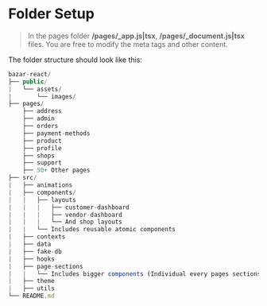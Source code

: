 <h1 className="text-primary">Folder Setup</h1>

> In the pages folder **/pages/\_app.js|tsx**, **/pages/\_document.js|tsx** files. You are free to modify the meta tags and other content.

The folder structure should look like this:

```ts
bazar-react/
├── public/
|   └── assets/
|       └── images/
├── pages/
    ├── address
    ├── admin
    ├── orders
    ├── payment-methods
    ├── product
    ├── profile
    ├── shops
    ├── support
    ├── 50+ Other pages
├── src/
|   ├── animations
|   ├── components/
|   |   ├── layouts
|   |   |   ├── customer-dashboard
|   |   |   ├── vendor-dashboard
|   |   |   └── And shop layouts
|   |   └── Includes reusable atomic components
|   ├── contexts
|   ├── data
|   ├── fake-db
|   ├── hooks
|   ├── page-sections
|   |   └── Includes bigger components (Individual every pages sections compoents)
|   ├── theme
|   ├── utils
└── README.md
```
